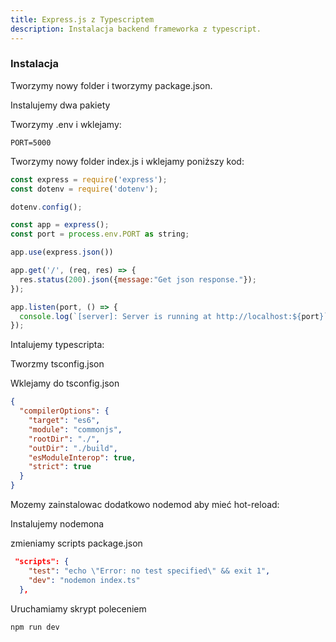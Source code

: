 ```yaml
---
title: Express.js z Typescriptem
description: Instalacja backend frameworka z typescript.
---
```


### Instalacja

Tworzymy nowy folder i tworzymy package.json.

<CopyInput value="init" />

Instalujemy dwa pakiety

<CopyInput install value="express dotenv"/>

Tworzymy .env i wklejamy:

```env
PORT=5000
```

Tworzymy nowy folder index.js i wklejamy poniższy kod:

```js
const express = require('express');
const dotenv = require('dotenv');

dotenv.config();

const app = express();
const port = process.env.PORT as string;

app.use(express.json())

app.get('/', (req, res) => {
  res.status(200).json({message:"Get json response."});
});

app.listen(port, () => {
  console.log(`[server]: Server is running at http://localhost:${port}`);
});
```

Intalujemy typescripta:

<CopyInput install value="-D typescript @types/express @types/node"/>

Tworzmy tsconfig.json

<CopyInput value="npx tsc --init"/>

Wklejamy do tsconfig.json

```json
{
  "compilerOptions": {
    "target": "es6",
    "module": "commonjs",
    "rootDir": "./",
    "outDir": "./build",
    "esModuleInterop": true,
    "strict": true
  }
}
```

Mozemy zainstalowac dodatkowo nodemod aby mieć hot-reload:

Instalujemy nodemona

<CopyInput install value="nodemon"/>

zmieniamy scripts package.json

```json
 "scripts": {
    "test": "echo \"Error: no test specified\" && exit 1",
    "dev": "nodemon index.ts"
  },
```

Uruchamiamy skrypt poleceniem

```cli
npm run dev
```